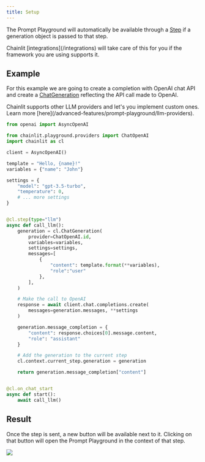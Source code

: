 ```yaml
---
title: Setup
---
```


The Prompt Playground will automatically be available through a [Step](/concepts/step) if a generation object is passed to that step.

<Note>
  Chainlit [integrations](/integrations) will take care of this for you if the
  framework you are using supports it.
</Note>

## Example

For this example we are going to create a completion with OpenAI chat API and create a [ChatGeneration](/api-reference/generation/chat-generation) reflecting the API call made to OpenAI.

<Note>
  Chainlit supports other LLM providers and let's you implement custom ones.
  Learn more [here](/advanced-features/prompt-playground/llm-providers).
</Note>

```python
from openai import AsyncOpenAI

from chainlit.playground.providers import ChatOpenAI
import chainlit as cl

client = AsyncOpenAI()

template = "Hello, {name}!"
variables = {"name": "John"}

settings = {
    "model": "gpt-3.5-turbo",
    "temperature": 0,
    # ... more settings
}


@cl.step(type="llm")
async def call_llm():
    generation = cl.ChatGeneration(
        provider=ChatOpenAI.id,
        variables=variables,
        settings=settings,
        messages=[
            {
                "content": template.format(**variables),
                "role":"user"
            },
        ],
    )

    # Make the call to OpenAI
    response = await client.chat.completions.create(
        messages=generation.messages, **settings
    )

    generation.message_completion = {
        "content": response.choices[0].message.content,
        "role": "assistant"
    }

    # Add the generation to the current step
    cl.context.current_step.generation = generation

    return generation.message_completion["content"]


@cl.on_chat_start
async def start():
    await call_llm()
```

## Result

Once the step is sent, a new button will be available next to it. Clicking on that button will open the Prompt Playground in the context of that step.

<Frame caption="Open the Prompt Playground">
  <img src="/images/open-pp.gif" />
</Frame>
